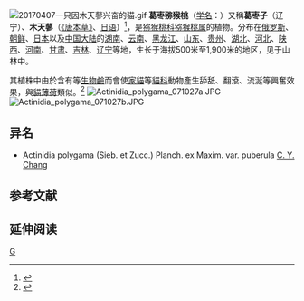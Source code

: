 {{Speciesbox 
| genus = Actinidia
| species = polygama
| authority = (Sieb. et Zucc.) Maxim.
| image = Actinidia_polygama.JPG
| image_caption =葛枣猕猴桃的两性花，摄於日本福島县会津地方
}}
[[File:20170407一只因木天蓼兴奋的猫.gif|thumb]]
'''葛枣猕猴桃'''（[[学名|学名]]：{{lang|la|''Actinidia polygama''}}）又稱'''葛枣子'''（辽宁）、'''木天蓼'''（[[新修本草|《唐本草》]]、[[日语|日语]]）<ref>{{cite web| url =http://www.bioinfo.cn/db05/KmzwSpecies.php?action=view&id=986| title =葛枣猕猴桃| work =《中国高等植物数据库全库》| publisher =中国科学院微生物研究所| author =昆明植物研究所| accessdate =2009-02-21| archive-date =2018-06-28| archive-url =https://web.archive.org/web/20180628204035/http://www.bioinfo.cn/db05/KmzwSpecies.php?action=view| dead-url =yes}}</ref>，是[[猕猴桃科|猕猴桃科]][[猕猴桃属|猕猴桃属]]的植物。分布在[[俄罗斯|俄罗斯]]、[[朝鲜|朝鲜]]、[[日本|日本]]以及[[中国大陆|中国大陆]]的[[湖南|湖南]]、[[云南|云南]]、[[黑龙江|黑龙江]]、[[山东|山东]]、[[贵州|贵州]]、[[湖北|湖北]]、[[河北|河北]]、[[陕西|陕西]]、[[河南|河南]]、[[甘肃|甘肃]]、[[吉林|吉林]]、[[辽宁|辽宁]]等地，生长于海拔500米至1,900米的地区，见于山林中。

其植株中由於含有{{tsl|en|nepetalactol|荆芥内半缩醛}}等[[生物鹼|生物鹼]]而會使[[家貓|家貓]]等[[貓科|貓科]]動物產生舔舐、翻滾、流涎等興奮效果，與[[貓薄荷|貓薄荷]]類似。<ref>{{cite journal |doi=10.1126/sciadv.abd9135 |title=The characteristic response of domestic cats to plant iridoids allows them to gain chemical defense against mosquitoes |year=2021 |last1=Uenoyama |first1=Reiko |last2=Miyazaki |first2=Tamako |last3=Hurst |first3=Jane L. |last4=Beynon |first4=Robert J. |last5=Adachi |first5=Masaatsu |last6=Murooka |first6=Takanobu |last7=Onoda |first7=Ibuki |last8=Miyazawa |first8=Yu |last9=Katayama |first9=Rieko |last10=Yamashita |first10=Tetsuro |last11=Kaneko |first11=Shuji |last12=Nishikawa |first12=Toshio |last13=Miyazaki |first13=Masao |journal=Science Advances |volume=7 |issue=4 |pages=eabd9135 |s2cid=231681044 |doi-access=free }}</ref>
[[File:Actinidia_polygama_071027a.JPG|thumb]]
[[File:Actinidia_polygama_071027b.JPG|thumb]]

== 异名 ==
* Actinidia polygama (Sieb. et Zucc.) Planch. ex Maxim. var. puberula [[张泽荣|C. Y. Chang]]

== 参考文献 ==
{{reflist|1}}

== 延伸阅读 ==
{{Wikisource further reading}}

{{Taxonbar}}

[[Category:猕猴桃属|G]]